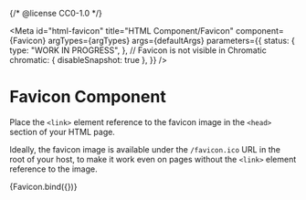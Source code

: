 {/* @license CC0-1.0 */}


<Meta
  id="html-favicon"
  title="HTML Component/Favicon"
  component={Favicon}
  argTypes={argTypes}
  args={defaultArgs}
  parameters={{
    status: {
      type: "WORK IN PROGRESS",
    },
    // Favicon is not visible in Chromatic
    chromatic: { disableSnapshot: true },
  }}
/>

# Favicon Component

Place the `<link>` element reference to the favicon image in the `<head>` section of your HTML page.

Ideally, the favicon image is available under the `/favicon.ico` URL in the root of your host, to make it work even on pages without the `<link>` element reference to the image.

<Canvas>
  <Story name="Default" args={exampleArgs}>
    {Favicon.bind({})}
  </Story>
</Canvas>

<ArgsTable story="Default" />
